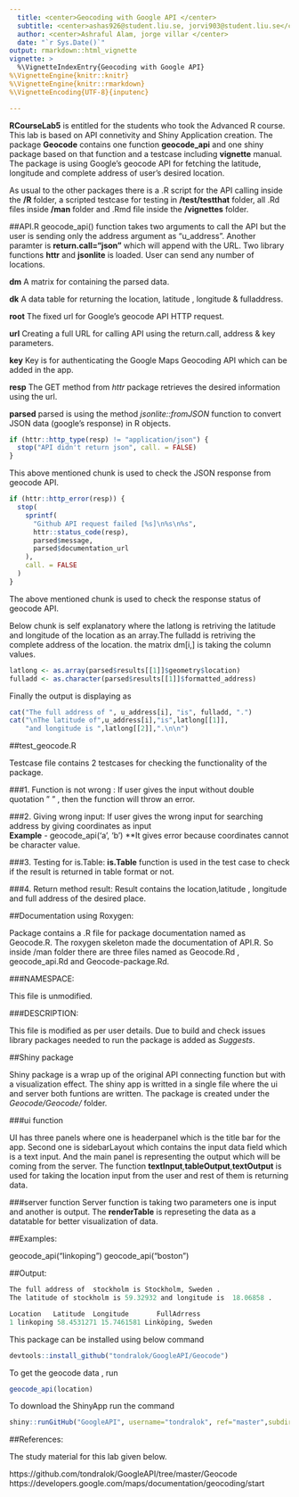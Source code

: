 ```yaml
---
  title: <center>Geocoding with Google API </center>
  subtitle: <center>ashas926@student.liu.se, jorvi903@student.liu.se</center>
  author: <center>Ashraful Alam, jorge villar </center>
  date: "`r Sys.Date()`"
output: rmarkdown::html_vignette
vignette: >
  %\VignetteIndexEntry{Geocoding with Google API}
%\VignetteEngine{knitr::knitr}
%\VignetteEngine{knitr::rmarkdown}
%\VignetteEncoding{UTF-8}{inputenc}

---
```


  **RCourseLab5** is entitled for the students who took the Advanced R course. This lab is based on API connetivity and Shiny Application creation. The package **Geocode** contains one function **geocode_api** and one shiny package based on that function and a testcase including **vignette** manual. The package is using Google's geocode API for fetching the latitude, longitude and complete address of user's desired location.

As usual to the other packages there is a .R script for the API calling inside the **/R** folder, a scripted testcase for testing in **/test/testthat** folder, all .Rd files inside **/man** folder and .Rmd file inside the **/vignettes** folder.

##API.R
geocode_api() function takes two arguments to call the API but the user is sending only the address argument as "u_address". Another paramter is **return.call="json"** which will append with the URL.
Two library functions **httr** and **jsonlite** is loaded. User can send any
number of locations.


**dm** A matrix for containing the parsed data.

**dk** A data table for returning the location, latitude , longitude & fulladdress.

**root** The fixed url for Google's geocode API HTTP request.

**url** Creating a full URL for calling API using the return.call, address & key parameters.

**key** Key is for authenticating the Google Maps Geocoding API which can be added in the app.

**resp** The GET method from *httr* package retrieves the desired information using the url.

**parsed** parsed is using the method *jsonlite::fromJSON* function to convert JSON data (google's response) in R objects.



```r
if (httr::http_type(resp) != "application/json") {
  stop("API didn't return json", call. = FALSE)
}

```

This above mentioned chunk is used  to check the JSON response from geocode API.

```r
if (httr::http_error(resp)) {
  stop(
    sprintf(
      "Github API request failed [%s]\n%s\n%s",
      httr::status_code(resp),
      parsed$message,
      parsed$documentation_url
    ),
    call. = FALSE
  )
}
```

The above mentioned chunk is used to check the response status of geocode API.

Below chunk is self explanatory where the latlong is retriving the latitude and longitude of the location as an array.The fulladd is retriving the complete address of the location. the matrix dm[i,] is taking the column values.


```r
latlong <- as.array(parsed$results[[1]]$geometry$location)
fulladd <- as.character(parsed$results[[1]]$formatted_address)
```


Finally the output is displaying as

```r

cat("The full address of ", u_address[i], "is", fulladd, ".")
cat("\nThe latitude of",u_address[i],"is",latlong[[1]],
    "and longitude is ",latlong[[2]],".\n\n")
```


##test_geocode.R

Testcase file contains 2 testcases for checking the functionality of the package.

###1. Function is not wrong :
If user gives the input without double quotation " " , then the function will throw an error.

###2. Giving wrong input:
If user gives the wrong input for searching address by giving coordinates as input  </br >
  **Example** - geocode_api('a', 'b') **It gives error because coordinates cannot be character value.

###3. Testing for is.Table:
**is.Table** function is used in the test case to check if the result is returned in table format or not.

###4. Return method result:
Result contains the location,latitude , longitude and full address of the desired place.


##Documentation using Roxygen:

Package contains a .R file for package documentation named as Geocode.R. The roxygen skeleton made the documentation of API.R. So inside /man folder there are three files named as Geocode.Rd , geocode_api.Rd and Geocode-package.Rd.


###NAMESPACE:

This file is unmodified.

###DESCRIPTION:

This file is modified as per user details. Due to build and check issues library packages needed to run the package is added as *Suggests*.



##Shiny package

Shiny package is a wrap up of the original API connecting function but with a visualization effect. The shiny app is writted in a single file where the ui and server both funtions are written. The package is created under the *Geocode/Geocode/* folder.

###ui function

UI has three panels where one is headerpanel which is the title bar for the app. Second one is sidebarLayout
which contains the input data field which is a text input. And the main panel is representing the output which will be coming from  the server. The function **textInput**,**tableOutput**,**textOutput** is used for taking the location input from the user and rest of them is returning data.


###server function
Server function is taking two parameters one is input and another is output. The **renderTable** is represeting the data as a datatable for better visualization of data.



##Examples:

geocode_api("linkoping")
geocode_api("boston")


##Output:

```r
The full address of  stockholm is Stockholm, Sweden .
The latitude of stockholm is 59.32932 and longitude is  18.06858 .
```



```r
Location   Latitude  Longitude       FullAdrress
1 linkoping 58.4531271 15.7461581 Linköping, Sweden
```


This package can be installed using below command

```r
devtools::install_github("tondralok/GoogleAPI/Geocode")
```

To get the geocode data , run

```r
geocode_api(location)
```

To download the ShinyApp run the command
```r
shiny::runGitHub("GoogleAPI", username="tondralok", ref="master",subdir ="Geocode/ShinyApp")
```


##References:

The study material for this lab given below.

https://github.com/tondralok/GoogleAPI/tree/master/Geocode
https://developers.google.com/maps/documentation/geocoding/start



